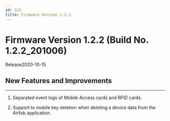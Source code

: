 ```yaml
---
id: 122
title: Firmware Version 1.2.2
---
```


# Firmware Version 1.2.2 (Build No. 1.2.2_201006)

Release<Separator/>2020-10-15

## New Features and Improvements

---

1. Separated event logs of Mobile Access cards and RFID cards.

1. Support to mobile key deletion when deleting a device data from the Airfob application.